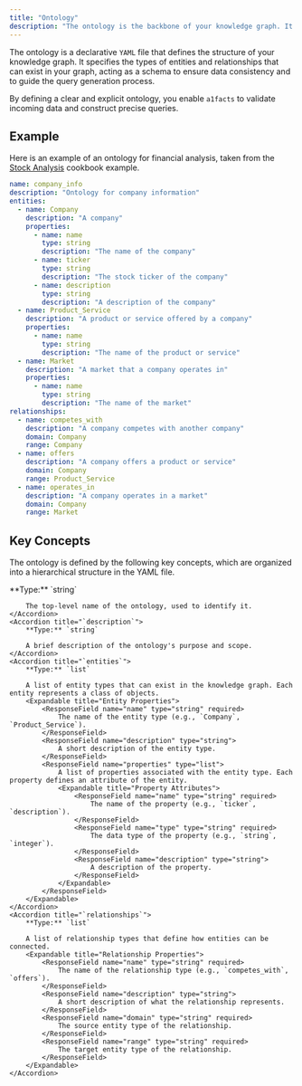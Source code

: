 ```yaml
---
title: "Ontology"
description: "The ontology is the backbone of your knowledge graph. It defines the schema for your data."
---
```


The ontology is a declarative `YAML` file that defines the structure of your knowledge graph. It specifies the types of entities and relationships that can exist in your graph, acting as a schema to ensure data consistency and to guide the query generation process.

By defining a clear and explicit ontology, you enable `a1facts` to validate incoming data and construct precise queries.

## Example

Here is an example of an ontology for financial analysis, taken from the [Stock Analysis](/cookbook/stock-analysis) cookbook example.

```yaml company.yaml
name: company_info
description: "Ontology for company information"
entities:
  - name: Company
    description: "A company"
    properties:
      - name: name
        type: string
        description: "The name of the company"
      - name: ticker
        type: string
        description: "The stock ticker of the company"
      - name: description
        type: string
        description: "A description of the company"
  - name: Product_Service
    description: "A product or service offered by a company"
    properties:
      - name: name
        type: string
        description: "The name of the product or service"
  - name: Market
    description: "A market that a company operates in"
    properties:
      - name: name
        type: string
        description: "The name of the market"
relationships:
  - name: competes_with
    description: "A company competes with another company"
    domain: Company
    range: Company
  - name: offers
    description: "A company offers a product or service"
    domain: Company
    range: Product_Service
  - name: operates_in
    description: "A company operates in a market"
    domain: Company
    range: Market
```

## Key Concepts

The ontology is defined by the following key concepts, which are organized into a hierarchical structure in the YAML file.

<AccordionGroup>
    <Accordion title="`name`">
        **Type:** `string`
        
        The top-level name of the ontology, used to identify it.
    </Accordion>
    <Accordion title="`description`">
        **Type:** `string`
        
        A brief description of the ontology's purpose and scope.
    </Accordion>
    <Accordion title="`entities`">
        **Type:** `list`
        
        A list of entity types that can exist in the knowledge graph. Each entity represents a class of objects.
        <Expandable title="Entity Properties">
            <ResponseField name="name" type="string" required>
                The name of the entity type (e.g., `Company`, `Product_Service`).
            </ResponseField>
            <ResponseField name="description" type="string">
                A short description of the entity type.
            </ResponseField>
            <ResponseField name="properties" type="list">
                A list of properties associated with the entity type. Each property defines an attribute of the entity.
                <Expandable title="Property Attributes">
                    <ResponseField name="name" type="string" required>
                        The name of the property (e.g., `ticker`, `description`).
                    </ResponseField>
                    <ResponseField name="type" type="string" required>
                        The data type of the property (e.g., `string`, `integer`).
                    </ResponseField>
                    <ResponseField name="description" type="string">
                        A description of the property.
                    </ResponseField>
                </Expandable>
            </ResponseField>
        </Expandable>
    </Accordion>
    <Accordion title="`relationships`">
        **Type:** `list`
        
        A list of relationship types that define how entities can be connected.
        <Expandable title="Relationship Properties">
            <ResponseField name="name" type="string" required>
                The name of the relationship type (e.g., `competes_with`, `offers`).
            </ResponseField>
            <ResponseField name="description" type="string">
                A short description of what the relationship represents.
            </ResponseField>
            <ResponseField name="domain" type="string" required>
                The source entity type of the relationship.
            </ResponseField>
            <ResponseField name="range" type="string" required>
                The target entity type of the relationship.
            </ResponseField>
        </Expandable>
    </Accordion>
</AccordionGroup>
